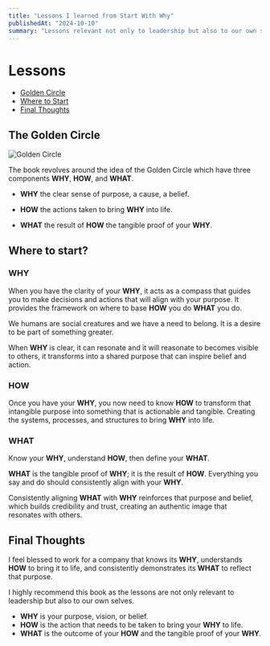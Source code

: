 ```yaml
---
title: "Lessons I learned from Start With Why"
publishedAt: "2024-10-10"
summary: "Lessons relevant not only to leadership but also to our own selves."
---
```


# Lessons

- [Golden Circle](#the-golden-circle)
- [Where to Start](#where-to-start)
- [Final Thoughts](#final-thoughts)

## The Golden Circle

![Golden Circle](/golden-circle.jpg)

The book revolves around the idea of the Golden Circle which have three components **WHY**, **HOW**, and **WHAT**.

- **WHY** the clear sense of purpose, a cause, a belief.

- **HOW** the actions taken to bring **WHY** into life.

- **WHAT** the result of **HOW** the tangible proof of your **WHY**.

## Where to start?

### WHY

When you have the clarity of your **WHY**, it acts as a compass that guides you to make decisions and actions that will align with your purpose. It provides the framework on where to base **HOW** you do **WHAT** you do.

We humans are social creatures and we have a need to belong. It is a desire to be part of something greater.

When **WHY** is clear, it can resonate and it will reasonate to becomes visible to others, it transforms into a shared purpose that can inspire belief and action.

### HOW

Once you have your **WHY**, you now need to know **HOW** to transform that intangible purpose into something that is actionable and tangible. Creating the systems, processes, and structures to bring **WHY** into life.

### WHAT

Know your **WHY**, understand **HOW**, then define your **WHAT**.

**WHAT** is the tangible proof of **WHY**; it is the result of **HOW**. Everything you say and do should consistently align with your **WHY**.

Consistently aligning **WHAT** with **WHY** reinforces that purpose and belief, which builds credibility and trust, creating an authentic image that resonates with others.

## Final Thoughts

I feel blessed to work for a company that knows its **WHY**, understands **HOW** to bring it to life, and consistently demonstrates its **WHAT** to reflect that purpose.

I highly recommend this book as the lessons are not only relevant to leadership but also to our own selves.

- **WHY** is your purpose, vision, or belief.
- **HOW** is the action that needs to be taken to bring your **WHY** to life.
- **WHAT** is the outcome of your **HOW** and the tangible proof of your **WHY**.
